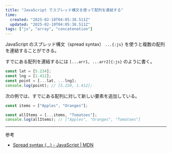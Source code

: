 ```yaml
---
title: "JavaScript でスプレッド構文を使って配列を連結する"
time:
  created: "2025-02-10T04:05:38.511Z"
  updated: "2025-02-10T04:05:38.511Z"
tags: ["js", "array", "concatenation"]
---
```


JavaScript のスプレッド構文（spread syntax） `...{:js}` を使うと複数の配列を連結することができる。

すでにある配列を連結するには `[...arr1, ...arr2]{:js}` のように書く。


```js
const lat = [5.234];
const lng = [1.412];
const point = [...lat, ...lng];
console.log(point); // [5.234, 1.412];
```

次の例では、すでにある配列に対して新しい要素を追加している。

```js
const items = ["Apples", "Oranges"];

const allItems = [...items, "Tomatoes"];
console.log(allItems); // ["Apples", "Oranges", "Tomatoes"]
```

---

参考

- [Spread syntax (...) - JavaScript | MDN](https://developer.mozilla.org/en-US/docs/Web/JavaScript/Reference/Operators/Spread_syntax)

